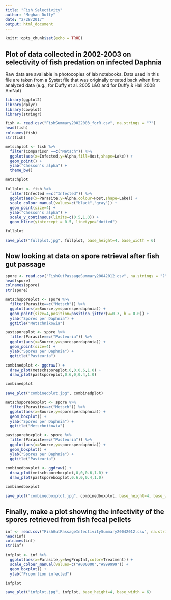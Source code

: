 ```yaml
---
title: "Fish Selectivity"
author: "Meghan Duffy"
date: "2/28/2017"
output: html_document
---
```


```r
knitr::opts_chunk$set(echo = TRUE)
```

## Plot of data collected in 2002-2003 on selectivity of fish predation on infected Daphnia
Raw data are available in photocopies of lab notebooks.
Data used in this file are taken from a Systat file that was originally created back when first analyzed data (e.g., for Duffy et al. 2005 L&O and for Duffy & Hall 2008 AmNat)

```r
library(ggplot2)
library(dplyr)
library(cowplot)
library(stringr)
```

```r
fish <- read.csv("FishSummary20022003_forR.csv", na.strings = "?")
head(fish)
colnames(fish)
str(fish)
```

```r
metschplot <- fish %>%
  filter(Comparison ==c("Metsch")) %>%
  ggplot(aes(x=Infected,y=Alpha,fill=Host,shape=Lake)) +
  geom_point() +
  ylab("Chesson's alpha") +
  theme_bw()

metschplot
```

```r
fullplot <- fish %>%
  filter(Infected ==c("Infected")) %>%
  ggplot(aes(x=Parasite,y=Alpha,colour=Host,shape=Lake)) +
  scale_colour_manual(values=c("black","gray")) +
  geom_point(size=4) +
  ylab("Chesson's alpha") +
  scale_y_continuous(limits=c(0.5,1.0)) +
  geom_hline(yintercept = 0.5, linetype="dotted") 

fullplot

save_plot("fullplot.jpg", fullplot, base_height=4, base_width = 6)
```

## Now looking at data on spore retrieval after fish gut passage

```r
spore <- read.csv("FishGutPassageSummary20042012.csv", na.strings = "?")
head(spore)
colnames(spore)
str(spore)
```
```r
metschsporeplot <- spore %>%
  filter(Parasite==c("Metsch")) %>%
  ggplot(aes(x=Source,y=sporesperdaphnia)) +
  geom_point(size=4,position=position_jitter(w=0.3, h = 0.0)) +
  ylab("Spores per Daphnia") +
  ggtitle("Metschnikowia")

pastsporeplot <- spore %>%
  filter(Parasite==c("Pasteuria")) %>%
  ggplot(aes(x=Source,y=sporesperdaphnia)) +
  geom_point(size=4) +
  ylab("Spores per Daphnia") +
  ggtitle("Pasteuria")

combinedplot <- ggdraw() +
  draw_plot(metschsporeplot,0,0,0.6,1.0) +
  draw_plot(pastsporeplot,0.6,0,0.4,1.0) 

combinedplot

save_plot("combinedplot.jpg", combinedplot)
```

```r
metschsporeboxplot <- spore %>%
  filter(Parasite==c("Metsch")) %>%
  ggplot(aes(x=Source,y=sporesperdaphnia)) +
  geom_boxplot() +
  ylab("Spores per Daphnia") +
  ggtitle("Metschnikowia")

pastsporeboxplot <- spore %>%
  filter(Parasite==c("Pasteuria")) %>%
  ggplot(aes(x=Source,y=sporesperdaphnia)) +
  geom_boxplot() +
  ylab("Spores per Daphnia") +
  ggtitle("Pasteuria")

combinedboxplot <- ggdraw() +
  draw_plot(metschsporeboxplot,0,0,0.6,1.0) +
  draw_plot(pastsporeboxplot,0.6,0,0.4,1.0) 

combinedboxplot

save_plot("combinedboxplot.jpg", combinedboxplot, base_height=4, base_width = 8)
```
## Finally, make a plot showing the infectivity of the spores retrieved from fish fecal pellets

```r
inf <- read.csv("FishGutPassageInfectivitySummary20042012.csv", na.strings = "?")
head(inf)
colnames(inf)
str(inf)
```
```r
infplot <- inf %>%
  ggplot(aes(x=Parasite,y=AvgPropInf,color=Treatment)) +
  scale_colour_manual(values=c("#000000","#999999")) +
  geom_boxplot() +
  ylab("Proportion infected") 

infplot

save_plot("infplot.jpg", infplot, base_height=4, base_width = 6)
```

